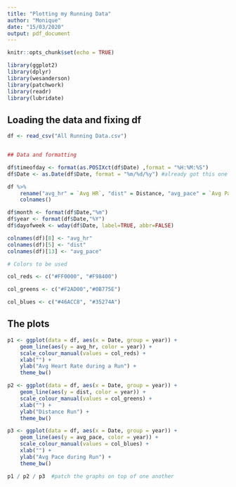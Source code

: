 ```yaml
---
title: "Plotting my Running Data"
author: "Monique"
date: "15/03/2020"
output: pdf_document
---
```


```r
knitr::opts_chunk$set(echo = TRUE)
```

```r
library(ggplot2)
library(dplyr)
library(wesanderson)
library(patchwork)
library(readr)
library(lubridate)
```

## Loading the data and fixing df

```r
df <- read_csv("All Running Data.csv")


## Data and formatting

df$timeofday <- format(as.POSIXct(df$Date) ,format = "%H:%M:%S") 
df$Date <- as.Date(df$Date, format = "%m/%d/%y") #already got this one from the answers above

df %>% 
    rename("avg_hr" = `Avg HR`, "dist" = Distance, "avg_pace" = `Avg Pace`) %>% 
    colnames()

df$month <- format(df$Date,"%m")
df$year <- format(df$Date,"%Y")
df$dayofweek <- wday(df$Date, label=TRUE, abbr=FALSE)

colnames(df)[8] <- "avg_hr"
colnames(df)[5] <- "dist"
colnames(df)[13] <- "avg_pace"

# Colors to be used

col_reds <- c("#FF0000", "#F98400")

col_greens <- c("#F2AD00","#0B775E")

col_blues <- c("#46ACC8", "#35274A")
```

## The plots 

```r
p1 <- ggplot(data = df, aes(x = Date, group = year)) +
    geom_line(aes(y = avg_hr, color = year)) +
    scale_colour_manual(values = col_reds) +
    xlab("") +
    ylab("Avg Heart Rate during a Run") +
    theme_bw() 

p2 <- ggplot(data = df, aes(x = Date, group = year)) +
    geom_line(aes(y = dist, color = year)) +
    scale_colour_manual(values = col_greens) +
    xlab("") +
    ylab("Distance Run") +
    theme_bw()

p3 <- ggplot(data = df, aes(x = Date, group = year)) +
    geom_line(aes(y = avg_pace, color = year)) +
    scale_colour_manual(values = col_blues) +
    xlab("") +
    ylab("Avg Pace during Run") +
    theme_bw()

p1 / p2 / p3  #patch the graphs on top of one another

```

